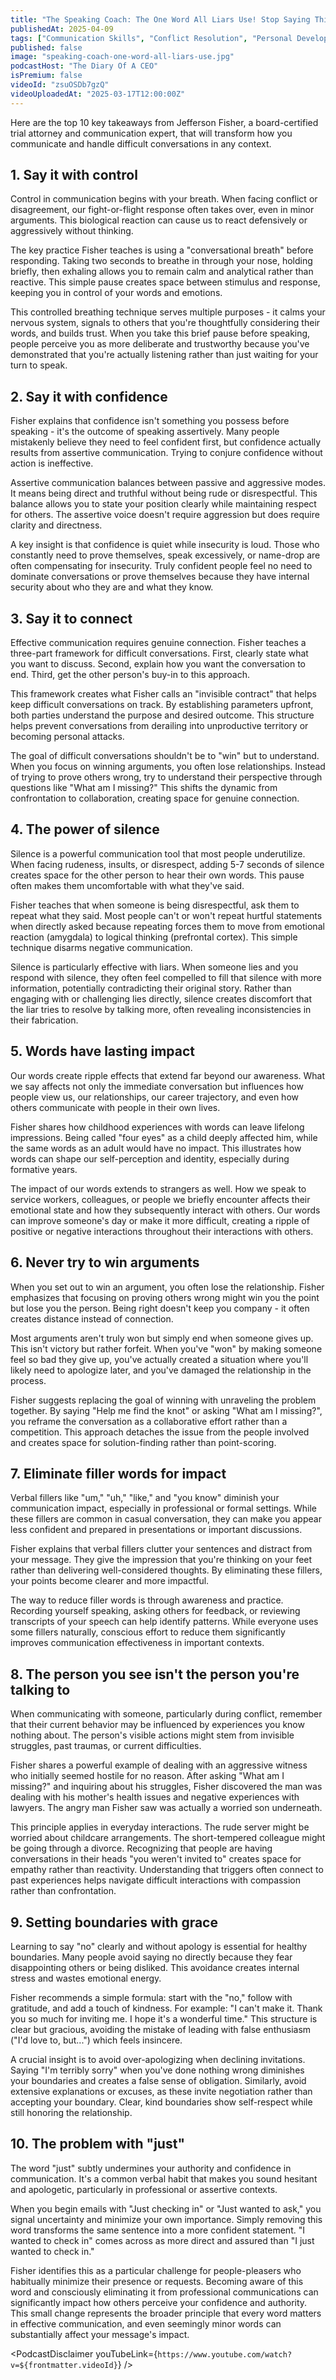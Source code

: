 ```yaml
---
title: "The Speaking Coach: The One Word All Liars Use! Stop Saying This Word, It's Making You Sound Weak!"
publishedAt: 2025-04-09
tags: ["Communication Skills", "Conflict Resolution", "Personal Development"]
published: false
image: "speaking-coach-one-word-all-liars-use.jpg"
podcastHost: "The Diary Of A CEO"
isPremium: false
videoId: "zsuOSDb7gzQ"
videoUploadedAt: "2025-03-17T12:00:00Z"
---
```



<PodcastSummaryPageLayout frontmatter={frontmatter}>
Here are the top 10 key takeaways from Jefferson Fisher, a board-certified trial attorney and communication expert, that will transform how you communicate and handle difficult conversations in any context.

## 1. Say it with control
Control in communication begins with your breath. When facing conflict or disagreement, our fight-or-flight response often takes over, even in minor arguments. This biological reaction can cause us to react defensively or aggressively without thinking.

The key practice Fisher teaches is using a "conversational breath" before responding. Taking two seconds to breathe in through your nose, holding briefly, then exhaling allows you to remain calm and analytical rather than reactive. This simple pause creates space between stimulus and response, keeping you in control of your words and emotions.

This controlled breathing technique serves multiple purposes - it calms your nervous system, signals to others that you're thoughtfully considering their words, and builds trust. When you take this brief pause before speaking, people perceive you as more deliberate and trustworthy because you've demonstrated that you're actually listening rather than just waiting for your turn to speak.

## 2. Say it with confidence
Fisher explains that confidence isn't something you possess before speaking - it's the outcome of speaking assertively. Many people mistakenly believe they need to feel confident first, but confidence actually results from assertive communication. Trying to conjure confidence without action is ineffective.

Assertive communication balances between passive and aggressive modes. It means being direct and truthful without being rude or disrespectful. This balance allows you to state your position clearly while maintaining respect for others. The assertive voice doesn't require aggression but does require clarity and directness.

A key insight is that confidence is quiet while insecurity is loud. Those who constantly need to prove themselves, speak excessively, or name-drop are often compensating for insecurity. Truly confident people feel no need to dominate conversations or prove themselves because they have internal security about who they are and what they know.

## 3. Say it to connect
Effective communication requires genuine connection. Fisher teaches a three-part framework for difficult conversations. First, clearly state what you want to discuss. Second, explain how you want the conversation to end. Third, get the other person's buy-in to this approach.

This framework creates what Fisher calls an "invisible contract" that helps keep difficult conversations on track. By establishing parameters upfront, both parties understand the purpose and desired outcome. This structure helps prevent conversations from derailing into unproductive territory or becoming personal attacks.

The goal of difficult conversations shouldn't be to "win" but to understand. When you focus on winning arguments, you often lose relationships. Instead of trying to prove others wrong, try to understand their perspective through questions like "What am I missing?" This shifts the dynamic from confrontation to collaboration, creating space for genuine connection.

## 4. The power of silence
Silence is a powerful communication tool that most people underutilize. When facing rudeness, insults, or disrespect, adding 5-7 seconds of silence creates space for the other person to hear their own words. This pause often makes them uncomfortable with what they've said.

Fisher teaches that when someone is being disrespectful, ask them to repeat what they said. Most people can't or won't repeat hurtful statements when directly asked because repeating forces them to move from emotional reaction (amygdala) to logical thinking (prefrontal cortex). This simple technique disarms negative communication.

Silence is particularly effective with liars. When someone lies and you respond with silence, they often feel compelled to fill that silence with more information, potentially contradicting their original story. Rather than engaging with or challenging lies directly, silence creates discomfort that the liar tries to resolve by talking more, often revealing inconsistencies in their fabrication.

## 5. Words have lasting impact
Our words create ripple effects that extend far beyond our awareness. What we say affects not only the immediate conversation but influences how people view us, our relationships, our career trajectory, and even how others communicate with people in their own lives.

Fisher shares how childhood experiences with words can leave lifelong impressions. Being called "four eyes" as a child deeply affected him, while the same words as an adult would have no impact. This illustrates how words can shape our self-perception and identity, especially during formative years.

The impact of our words extends to strangers as well. How we speak to service workers, colleagues, or people we briefly encounter affects their emotional state and how they subsequently interact with others. Our words can improve someone's day or make it more difficult, creating a ripple of positive or negative interactions throughout their interactions with others.

## 6. Never try to win arguments
When you set out to win an argument, you often lose the relationship. Fisher emphasizes that focusing on proving others wrong might win you the point but lose you the person. Being right doesn't keep you company - it often creates distance instead of connection.

Most arguments aren't truly won but simply end when someone gives up. This isn't victory but rather forfeit. When you've "won" by making someone feel so bad they give up, you've actually created a situation where you'll likely need to apologize later, and you've damaged the relationship in the process.

Fisher suggests replacing the goal of winning with unraveling the problem together. By saying "Help me find the knot" or asking "What am I missing?", you reframe the conversation as a collaborative effort rather than a competition. This approach detaches the issue from the people involved and creates space for solution-finding rather than point-scoring.

## 7. Eliminate filler words for impact
Verbal fillers like "um," "uh," "like," and "you know" diminish your communication impact, especially in professional or formal settings. While these fillers are common in casual conversation, they can make you appear less confident and prepared in presentations or important discussions.

Fisher explains that verbal fillers clutter your sentences and distract from your message. They give the impression that you're thinking on your feet rather than delivering well-considered thoughts. By eliminating these fillers, your points become clearer and more impactful.

The way to reduce filler words is through awareness and practice. Recording yourself speaking, asking others for feedback, or reviewing transcripts of your speech can help identify patterns. While everyone uses some fillers naturally, conscious effort to reduce them significantly improves communication effectiveness in important contexts.

## 8. The person you see isn't the person you're talking to
When communicating with someone, particularly during conflict, remember that their current behavior may be influenced by experiences you know nothing about. The person's visible actions might stem from invisible struggles, past traumas, or current difficulties.

Fisher shares a powerful example of dealing with an aggressive witness who initially seemed hostile for no reason. After asking "What am I missing?" and inquiring about his struggles, Fisher discovered the man was dealing with his mother's health issues and negative experiences with lawyers. The angry man Fisher saw was actually a worried son underneath.

This principle applies in everyday interactions. The rude server might be worried about childcare arrangements. The short-tempered colleague might be going through a divorce. Recognizing that people are having conversations in their heads "you weren't invited to" creates space for empathy rather than reactivity. Understanding that triggers often connect to past experiences helps navigate difficult interactions with compassion rather than confrontation.

## 9. Setting boundaries with grace
Learning to say "no" clearly and without apology is essential for healthy boundaries. Many people avoid saying no directly because they fear disappointing others or being disliked. This avoidance creates internal stress and wastes emotional energy.

Fisher recommends a simple formula: start with the "no," follow with gratitude, and add a touch of kindness. For example: "I can't make it. Thank you so much for inviting me. I hope it's a wonderful time." This structure is clear but gracious, avoiding the mistake of leading with false enthusiasm ("I'd love to, but...") which feels insincere.

A crucial insight is to avoid over-apologizing when declining invitations. Saying "I'm terribly sorry" when you've done nothing wrong diminishes your boundaries and creates a false sense of obligation. Similarly, avoid extensive explanations or excuses, as these invite negotiation rather than accepting your boundary. Clear, kind boundaries show self-respect while still honoring the relationship.

## 10. The problem with "just"
The word "just" subtly undermines your authority and confidence in communication. It's a common verbal habit that makes you sound hesitant and apologetic, particularly in professional or assertive contexts.

When you begin emails with "Just checking in" or "Just wanted to ask," you signal uncertainty and minimize your own importance. Simply removing this word transforms the same sentence into a more confident statement. "I wanted to check in" comes across as more direct and assured than "I just wanted to check in."

Fisher identifies this as a particular challenge for people-pleasers who habitually minimize their presence or requests. Becoming aware of this word and consciously eliminating it from professional communications can significantly impact how others perceive your confidence and authority. This small change represents the broader principle that every word matters in effective communication, and even seemingly minor words can substantially affect your message's impact.

<PodcastDisclaimer youTubeLink={`https://www.youtube.com/watch?v=${frontmatter.videoId}`} />

</PodcastSummaryPageLayout>

